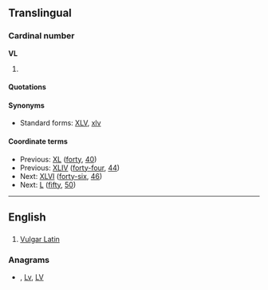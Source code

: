 ==Translingual==

===Cardinal number===
'''VL'''

# {{nonstandard|lang=mul}} {{non-gloss definition|The [[Roman numeral]] representing [[forty-five]] ([[45]]).}}

====Quotations====
{{seeCites}}

====Synonyms====
* Standard forms: [[XLV]], [[xlv]]

====Coordinate terms====
* Previous: [[XL]] ([[forty]], [[40]])
* Previous: [[XLIV]] ([[forty-four]], [[44]])
* Next: [[XLVI]] ([[forty-six]], [[46]])
* Next: [[L]] ([[fifty]], [[50]])

----

==English==

==={{abbreviation}}===
{{infl|en|abbreviation}}

# [[Vulgar Latin]]

===Anagrams===
* {{alphagram|[[lv#English|lv]]}} , [[Lv#English|Lv]], [[LV#English|LV]]